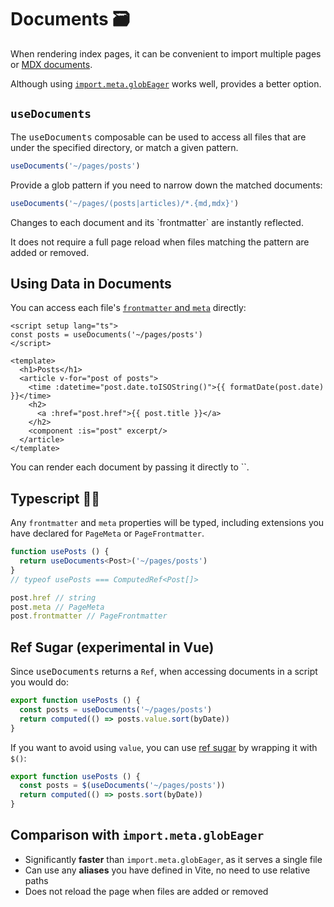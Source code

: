 [glob]: https://vitejs.dev/guide/features.html#glob-import
[mdx documents]: /guide/markdown
[pageData]: /guide/development#using-page-data
[ref sugar]: https://github.com/vuejs/rfcs/discussions/369

# Documents 🗃

When rendering index pages, it can be convenient to import multiple pages or
[MDX documents].

Although using [`import.meta.globEager`][glob] works well, <Iles/> provides a better option.

## `useDocuments`

The <kbd>useDocuments</kbd> composable can be used to access all files that are
under the specified directory, or match a given pattern.

```ts
useDocuments('~/pages/posts')
```

Provide a glob pattern if you need to narrow down the matched documents:

```ts
useDocuments('~/pages/(posts|articles)/*.{md,mdx}')
```

<Tip title="Great HMR Support 🚀">
Changes to each document and its `frontmatter` are instantly reflected.

It does not require a full page reload when files matching the pattern are added or removed.
</Tip>

## Using Data in Documents

You can access each file's [`frontmatter` and `meta`][pageData] directly:

```vue
<script setup lang="ts">
const posts = useDocuments('~/pages/posts')
</script>

<template>
  <h1>Posts</h1>
  <article v-for="post of posts">
    <time :datetime="post.date.toISOString()">{{ formatDate(post.date) }}</time>
    <h2>
      <a :href="post.href">{{ post.title }}</a>
    </h2>
    <component :is="post" excerpt/>
  </article>
</template>
```

<Tip title="Rendering each document">
You can render each document by passing it directly to `<component>`.
</Tip>

## Typescript 💪🏼

Any `frontmatter` and `meta` properties will be typed, including extensions you have declared for `PageMeta` or `PageFrontmatter`.

```ts
function usePosts () {
  return useDocuments<Post>('~/pages/posts')
}
// typeof usePosts === ComputedRef<Post[]>
```
```ts
post.href // string
post.meta // PageMeta
post.frontmatter // PageFrontmatter
```

## Ref Sugar (experimental in Vue)

Since <kbd>useDocuments</kbd> returns a `Ref`, when accessing documents in a script you would do:

```ts
export function usePosts () {
  const posts = useDocuments('~/pages/posts')
  return computed(() => posts.value.sort(byDate))
}
```

If you want to avoid using `value`, you can use [ref sugar] by wrapping it with `$()`:

```ts
export function usePosts () {
  const posts = $(useDocuments('~/pages/posts'))
  return computed(() => posts.sort(byDate))
}
```

## Comparison with `import.meta.globEager`

- Significantly __faster__ than `import.meta.globEager`, as it serves a single file
- Can use any __aliases__ you have defined in Vite, no need to use relative paths
- Does not reload the page when files are added or removed
